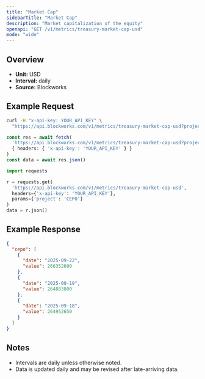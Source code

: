 ```yaml
---
title: "Market Cap"
sidebarTitle: "Market Cap"
description: "Market capitalization of the equity"
openapi: "GET /v1/metrics/treasury-market-cap-usd"
mode: "wide"
---
```


## Overview

- **Unit:** USD
- **Interval:** daily
- **Source:** Blockworks

## Example Request

<CodeGroup>

```bash cURL
curl -H "x-api-key: YOUR_API_KEY" \
  "https://api.blockworks.com/v1/metrics/treasury-market-cap-usd?project=CEPO"
```

```typescript TypeScript
const res = await fetch(
  'https://api.blockworks.com/v1/metrics/treasury-market-cap-usd?project=CEPO',
  { headers: { 'x-api-key': 'YOUR_API_KEY' } }
)
const data = await res.json()
```

```python Python
import requests

r = requests.get(
  'https://api.blockworks.com/v1/metrics/treasury-market-cap-usd',
  headers={'x-api-key': 'YOUR_API_KEY'},
  params={'project': 'CEPO'}
)
data = r.json()
```

</CodeGroup>

## Example Response

```json
{
  "cepo": [
    {
      "date": "2025-09-22",
      "value": 266352600
    },
    {
      "date": "2025-09-19",
      "value": 264883800
    },
    {
      "date": "2025-09-18",
      "value": 264952650
    }
  ]
}
```

## Notes
- Intervals are daily unless otherwise noted.
- Data is updated daily and may be revised after late-arriving data.